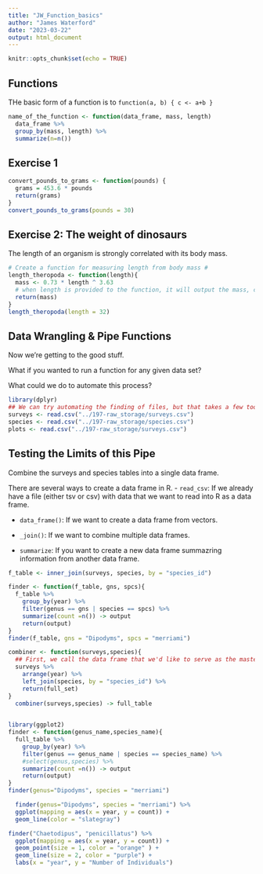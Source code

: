 ```yaml
---
title: "JW_Function_basics"
author: "James Waterford"
date: "2023-03-22"
output: html_document
---
```


```r
knitr::opts_chunk$set(echo = TRUE)
```

## Functions

THe basic form of a function is to 
`function(a, b) {
c <- a+b
}`

```r
name_of_the_function <- function(data_frame, mass, length)
  data_frame %>% 
  group_by(mass, length) %>% 
  summarize(n=n())
```

Exercise 1
-------

```r

convert_pounds_to_grams <- function(pounds) {
  grams = 453.6 * pounds
  return(grams)
}
convert_pounds_to_grams(pounds = 30)


```

Exercise 2: **The weight of dinosaurs**
-----------
The length of an organism is strongly correlated with its body mass. 

```r
# Create a function for measuring length from body mass #
length_theropoda <- function(length){
  mass <- 0.73 * length ^ 3.63
  # when length is provided to the function, it will output the mass, calculated by the length #
  return(mass)
}
length_theropoda(length = 32)
```


## Data Wrangling & Pipe Functions

Now we're getting to the good stuff.

What if you wanted to run a function for any given data set? 

What could we do to automate this process?

```r
library(dplyr)
## We can try automating the finding of files, but that takes a few too many steps in R. ##
surveys <- read.csv("../197-raw_storage/surveys.csv")
species <- read.csv("../197-raw_storage/species.csv")
plots <- read.csv("../197-raw_storage/surveys.csv")
```
Testing the Limits of this Pipe
--------
Combine the surveys and species tables into a single data frame.

There are several ways to create a data frame in R.
- `read_csv`: If we already have a file (either tsv or csv) with data that we want to read into R as a data frame.

- `data_frame()`: If we want to create a data frame from vectors.

- `_join()`: If we want to combine multiple data frames.

- `summarize`: If you want to create a new data frame summazring information from another data frame.


```r
f_table <- inner_join(surveys, species, by = "species_id")
```

```r
finder <- function(f_table, gns, spcs){
  f_table %>% 
    group_by(year) %>% 
    filter(genus == gns | species == spcs) %>%
    summarize(count =n()) -> output 
    return(output)
}
finder(f_table, gns = "Dipodyms", spcs = "merriami")
```
```r
combiner <- function(surveys,species){
  ## First, we call the data frame that we'd like to serve as the master ##
  surveys %>% 
    arrange(year) %>% 
    left_join(species, by = "species_id") %>% 
    return(full_set)
}
  combiner(surveys,species) -> full_table
  
```

```r
library(ggplot2)
finder <- function(genus_name,species_name){
  full_table %>% 
    group_by(year) %>% 
    filter(genus == genus_name | species == species_name) %>%
    #select(genus,species) %>% 
    summarize(count =n()) -> output 
    return(output)
}
finder(genus="Dipodyms", species = "merriami")

```

```r
  finder(genus="Dipodyms", species = "merriami") %>% 
  ggplot(mapping = aes(x = year, y = count)) +
  geom_line(color = "slategray") 
```
```r
finder("Chaetodipus", "penicillatus") %>% 
  ggplot(mapping = aes(x = year, y = count)) +
  geom_point(size = 1, color = "orange" ) +
  geom_line(size = 2, color = "purple") +
  labs(x = "year", y = "Number of Individuals")
```
